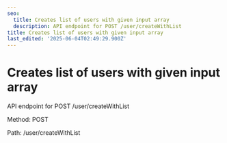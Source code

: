 ```yaml
---
seo:
  title: Creates list of users with given input array
  description: API endpoint for POST /user/createWithList
title: Creates list of users with given input array
last_edited: '2025-06-04T02:49:29.900Z'
---
```


# Creates list of users with given input array

API endpoint for POST /user/createWithList

Method: POST

Path: /user/createWithList
